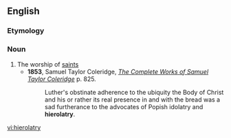 ==English==
===Etymology===
{{suffix|hiero-|latry}}
===Noun===
{{en-noun|-}}

# The worship of [[saint]]s
#*'''1853''', Samuel Taylor Coleridge, ''[http://books.google.com/books?id=VNw3ui4f7K0C&pg=RA2-PA825&dq=hierolatry&ei=5KjRRp71A4SipgLwquTyCw The Complete Works of Samuel Taylor Coleridge]'' p. 825.
#*:Luther's obstinate adherence to the ubiquity the Body of Christ and his or rather its real presence in and with the bread was a sad furtherance to the advocates of Popish idolatry and '''hierolatry'''.

[[vi:hierolatry]]